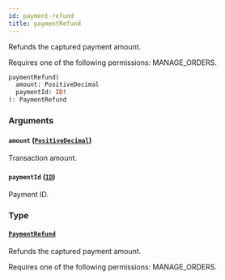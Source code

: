 ```yaml
---
id: payment-refund
title: paymentRefund
---
```



Refunds the captured payment amount. 

Requires one of the following permissions: MANAGE_ORDERS.

```graphql
paymentRefund(
  amount: PositiveDecimal
  paymentId: ID!
): PaymentRefund
```


### Arguments

#### `amount` ([`PositiveDecimal`](../../../developer/api-reference/scalars/positive-decimal))

Transaction amount.


#### `paymentId` ([`ID`](../../../developer/api-reference/scalars/id))

Payment ID.


### Type

#### [`PaymentRefund`](../../../developer/api-reference/objects/payment-refund) 

Refunds the captured payment amount. 

Requires one of the following permissions: MANAGE_ORDERS.




